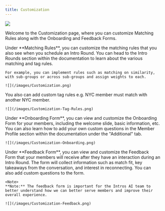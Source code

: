```yaml
---
title: Customization
---
```


![](/images/Customization.png)

Welcome to the Customization page, where you can customize Matching Rules along with the Onboarding and Feedback Forms.

<Tabs>
  <Tab title="Matching Rules">
    Under **Matching Rules**, you can customize the matching rules that you also see when you schedule an Intro Round. You can head to the Intro Rounds section within the documentation to learn about the various matching and tag rules.

    For example, you can implement rules such as matching on similarity, with sub-groups or across sub-groups and assign weights to each.

    ![](/images/Customization.png)

  You also can add custom tag rules e.g. NYC member must match with another NYC member.

    ![](/images/Customization-Tag-Rules.png)
   
  </Tab>
  <Tab title="Onboarding Form">
   Under **Onboarding Form**, you can view and customize the Onboarding Form for your members, including the welcome slide, basic information, etc. You can also learn how to add your own custom questions in the Member Profile section within the documentation under the "Additional" tab.

    ![](/images/Customization-Onboarding.png)
  </Tab>
  <Tab title="Feedback Form">
    Under **Feedback Form**, you can view and customize the Feedback Form that your members will receive after they have an interaction during an Intro Round. The form will collect information such as match fit, key takeaways from the conversation, and interest in reconnecting. You can also add custom questions to the form.

    <Note>
    **Note:** The feedback form is important for the Intros AI team to better understand how we can better serve members and improve their overall experience.
  </Note>

    ![](/images/Customization-Feedback.png)

    
  </Tab>
</Tabs>
